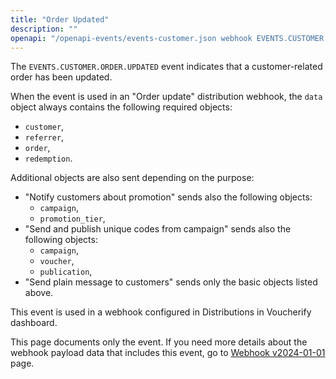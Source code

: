 ```yaml
---
title: "Order Updated"
description: ""
openapi: "/openapi-events/events-customer.json webhook EVENTS.CUSTOMER.ORDER.UPDATED"
---
```


The `EVENTS.CUSTOMER.ORDER.UPDATED` event indicates that a customer-related order has been updated.

When the event is used in an "Order update" distribution webhook, the `data` object always contains the following required objects:
- `customer`,
- `referrer`,
- `order`,
- `redemption`.

Additional objects are also sent depending on the purpose:
- "Notify customers about promotion" sends also the following objects:
  - `campaign`,
  - `promotion_tier`,
- "Send and publish unique codes from campaign" sends also  the following objects:
  - `campaign`,
  - `voucher`,
  - `publication`,
- "Send plain message to customers" sends only the basic objects listed above.

This event is used in a webhook configured in Distributions in Voucherify dashboard.

<note>This page documents only the event. If you need more details about the webhook payload data that includes this event, go to [Webhook v2024-01-01](/api-reference/introduction-to-webhooks "Introduction to webhooks v2024-01-01") page.</note>